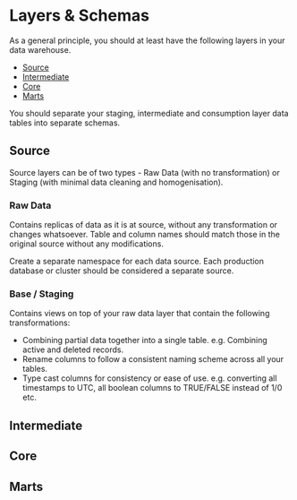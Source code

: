 # Layers & Schemas

As a general principle, you should at least have the following layers in your data warehouse.

- [Source](#source)
- [Intermediate](#intermediate)
- [Core](#core)
- [Marts](#marts)

You should separate your staging, intermediate and consumption layer data tables into separate schemas.

## Source

Source layers can be of two types - Raw Data (with no transformation) or Staging (with minimal data cleaning and homogenisation).

### Raw Data

Contains replicas of data as it is at source, without any transformation or changes whatsoever. Table and column names should match those in the original source without any modifications.

Create a separate namespace for each data source. Each production database or cluster should be considered a separate source.

### Base / Staging

Contains views on top of your raw data layer that contain the following transformations:

- Combining partial data together into a single table. e.g. Combining active and deleted records.
- Rename columns to follow a consistent naming scheme across all your tables.
- Type cast columns for consistency or ease of use. e.g. converting all timestamps to UTC, all boolean columns to TRUE/FALSE instead of 1/0 etc.

## Intermediate

## Core

## Marts
